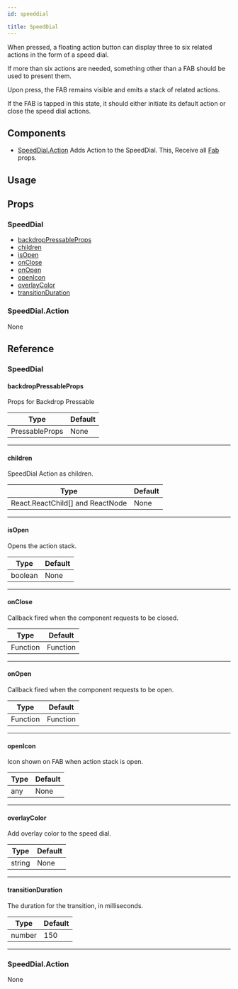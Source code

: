 ```yaml
---
id: speeddial

title: SpeedDial
---
```






When pressed, a floating action button can display three to six related actions in the form of a speed dial.

If more than six actions are needed, something other than a FAB should be used to present them.

Upon press, the FAB remains visible and emits a stack of related actions.

If the FAB is tapped in this state, it should either initiate its default action or close the speed dial actions.

## Components

- [SpeedDial.Action](#speeddialaction)
  Adds Action to the SpeedDial.
  This, Receive all [Fab](fab#props) props.

## Usage

<Usage />

## Props

### SpeedDial

- [backdropPressableProps](#backdroppressableprops)
- [children](#children)
- [isOpen](#isopen)
- [onClose](#onclose)
- [onOpen](#onopen)
- [openIcon](#openicon)
- [overlayColor](#overlaycolor)
- [transitionDuration](#transitionduration)

### SpeedDial.Action

None

## Reference

### SpeedDial

#### backdropPressableProps

Props for Backdrop Pressable

| Type           | Default |
| -------------- | ------- |
| PressableProps | None    |

---

#### children

SpeedDial Action as children.

| Type                             | Default |
| -------------------------------- | ------- |
| React.ReactChild[] and ReactNode | None    |

---

#### isOpen

Opens the action stack.

| Type    | Default |
| ------- | ------- |
| boolean | None    |

---

#### onClose

Callback fired when the component requests to be closed.

| Type     | Default  |
| -------- | -------- |
| Function | Function |

---

#### onOpen

Callback fired when the component requests to be open.

| Type     | Default  |
| -------- | -------- |
| Function | Function |

---

#### openIcon

Icon shown on FAB when action stack is open.

| Type | Default |
| ---- | ------- |
| any  | None    |

---

#### overlayColor

Add overlay color to the speed dial.

| Type   | Default |
| ------ | ------- |
| string | None    |

---

#### transitionDuration

The duration for the transition, in milliseconds.

| Type   | Default |
| ------ | ------- |
| number | 150     |

---

### SpeedDial.Action

None
